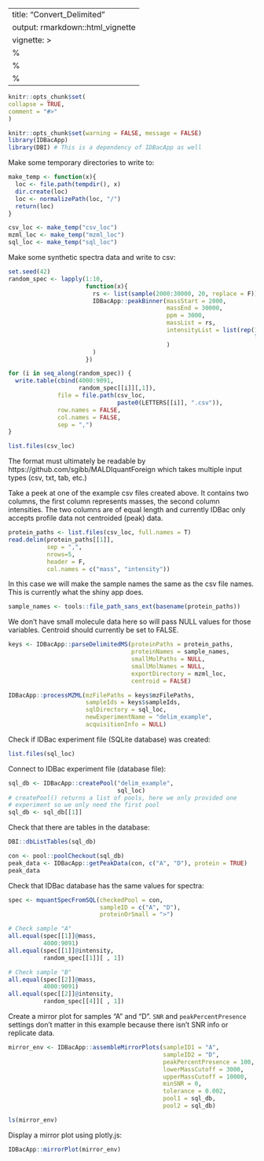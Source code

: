 ---
title: "Convert_Delimited"
output: rmarkdown::html_vignette
vignette: >
%\VignetteIndexEntry{Convert_Delimited}
  %\VignetteEngine{knitr::rmarkdown}
  %\VignetteEncoding{UTF-8}
  ---
  
  ```r
knitr::opts_chunk$set(
collapse = TRUE,
comment = "#>"
)
```

```r
knitr::opts_chunk$set(warning = FALSE, message = FALSE)
library(IDBacApp)
library(DBI) # This is a dependency of IDBacApp as well
```

Make some temporary directories to write to:
```r
make_temp <- function(x){
  loc <- file.path(tempdir(), x)
  dir.create(loc)
  loc <- normalizePath(loc, "/")
  return(loc)
}  

csv_loc <- make_temp("csv_loc")
mzml_loc <- make_temp("mzml_loc")
sql_loc <- make_temp("sql_loc")

```


Make some synthetic spectra data and write to csv:
```r
set.seed(42)
random_spec <- lapply(1:10,
                      function(x){
                        rs <- list(sample(2000:30000, 20, replace = F))
                        IDBacApp::peakBinner(massStart = 2000, 
                                             massEnd = 30000,
                                             ppm = 3000,
                                             massList = rs,
                                             intensityList = list(rep(100,
                                                                      length(rs))
                                             )
                        )
                      })

for (i in seq_along(random_spec)) {
  write.table(cbind(4000:9091,
                    random_spec[[i]][,1]),  
              file = file.path(csv_loc,
                               paste0(LETTERS[[i]], ".csv")),
              row.names = FALSE,
              col.names = FALSE,
              sep = ",")
}

list.files(csv_loc)
```

The format must ultimately be readable by https://github.com/sgibb/MALDIquantForeign
which takes multiple input types (csv, txt, tab, etc.)

Take a peek at one of the example csv files created above. It contains two columns, the first column represents masses, the second column intensities. The two columns are of equal length and currently IDBac only accepts profile data not centroided (peak) data.
```r
protein_paths <- list.files(csv_loc, full.names = T)
read.delim(protein_paths[[1]],
           sep = ",", 
           nrows=5,
           header = F,
           col.names = c("mass", "intensity"))

```


In this case we will make the sample names the same as the csv file names. This is currently what the shiny app does.
```r
sample_names <- tools::file_path_sans_ext(basename(protein_paths))
```

We don't have small molecule data here so will pass NULL values for those variables. Centroid should currently be set to FALSE.
```r

keys <- IDBacApp::parseDelimitedMS(proteinPaths = protein_paths,
                                   proteinNames = sample_names,
                                   smallMolPaths = NULL,
                                   smallMolNames = NULL,
                                   exportDirectory = mzml_loc,
                                   centroid = FALSE)

```


```r
IDBacApp::processMZML(mzFilePaths = keys$mzFilePaths,
                      sampleIds = keys$sampleIds,
                      sqlDirectory = sql_loc,
                      newExperimentName = "delim_example",
                      acquisitionInfo = NULL)
```

Check if IDBac experiment file (SQLite database) was created:
```r
list.files(sql_loc)
```


Connect to IDBac experiment file (database file):
```r
sql_db <- IDBacApp::createPool("delim_example",
                               sql_loc)
# createPool() returns a list of pools, here we only provided one
# experiment so we only need the first pool
sql_db <- sql_db[[1]]

```

Check that there are tables in the database:
```r
DBI::dbListTables(sql_db)

```


```r
con <- pool::poolCheckout(sql_db)
peak_data <- IDBacApp::getPeakData(con, c("A", "D"), protein = TRUE)
peak_data
```

Check that IDBac database has the same values for spectra:
```r
spec <- mquantSpecFromSQL(checkedPool = con,
                          sampleID = c("A", "D"), 
                          proteinOrSmall = ">")

# Check sample "A"
all.equal(spec[[1]]@mass,
          4000:9091)
all.equal(spec[[1]]@intensity, 
          random_spec[[1]][ , 1])

# Check sample "B"
all.equal(spec[[2]]@mass,
          4000:9091)
all.equal(spec[[2]]@intensity, 
          random_spec[[4]][ , 1])

```


Create a mirror plot for samples "A" and "D". `SNR` and `peakPercentPresence` settings don't matter in this example because there isn't SNR info or replicate data. 
```r
mirror_env <- IDBacApp::assembleMirrorPlots(sampleID1 = "A",
                                            sampleID2 = "D",
                                            peakPercentPresence = 100,
                                            lowerMassCutoff = 3000,
                                            upperMassCutoff = 10000,
                                            minSNR = 0,
                                            tolerance = 0.002,
                                            pool1 = sql_db,
                                            pool2 = sql_db)

ls(mirror_env)
```

Display a mirror plot using plotly.js:
```r
IDBacApp::mirrorPlot(mirror_env)
```

